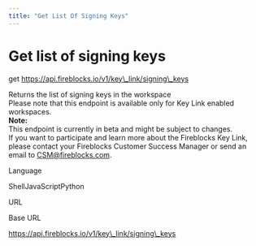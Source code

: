 ```yaml
---
title: "Get List Of Signing Keys"
---
```

  
  # Get list of signing keys

get https://api.fireblocks.io/v1/key\_link/signing\_keys

Returns the list of signing keys in the workspace  
Please note that this endpoint is available only for Key Link enabled workspaces.  
**Note:**  
This endpoint is currently in beta and might be subject to changes.  
If you want to participate and learn more about the Fireblocks Key Link, please contact your Fireblocks Customer Success Manager or send an email to [CSM@fireblocks.com](mailto:CSM@fireblocks.com).

Language

ShellJavaScriptPython

URL

Base URL

https://api.fireblocks.io/v1/key\_link/signing\_keys